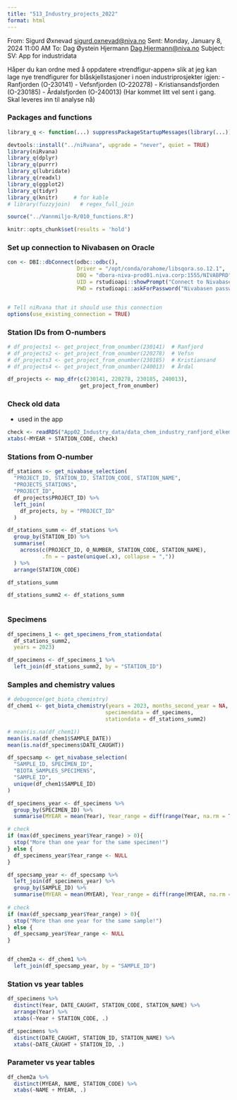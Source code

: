 ```yaml
---
title: "513_Industry_projects_2022"
format: html
---
```



From: Sigurd Øxnevad <sigurd.oxnevad@niva.no> 
Sent: Monday, January 8, 2024 11:00 AM
To: Dag Øystein Hjermann <Dag.Hjermann@niva.no>
Subject: SV: App for industridata

Håper du kan ordne med å oppdatere «trendfigur-appen» slik at jeg kan lage nye trendfigurer for blåskjellstasjoner i noen industriprosjekter igjen:
-	Ranfjorden (O-230141)
-	Vefsnfjorden (O-220278)
-	Kristiansandsfjorden (O-230185)
-	Årdalsfjorden (O-240013) (Har kommet litt vel sent i gang. Skal leveres inn til analyse nå)



### Packages and functions  
```r

library_q <- function(...) suppressPackageStartupMessages(library(...))

devtools::install("../niRvana", upgrade = "never", quiet = TRUE)
library(niRvana)
library_q(dplyr)
library_q(purrr)
library_q(lubridate)
library_q(readxl)
library_q(ggplot2)
library_q(tidyr)
library_q(knitr)     # for kable
# library(fuzzyjoin)   # regex_full_join

source("../Vannmiljo-R/010_functions.R")

knitr::opts_chunk$set(results = 'hold')

```


### Set up connection to Nivabasen on Oracle   

```r

con <- DBI::dbConnect(odbc::odbc(),
                      Driver = "/opt/conda/orahome/libsqora.so.12.1",
                      DBQ = "dbora-niva-prod01.niva.corp:1555/NIVABPRD",
                      UID = rstudioapi::showPrompt("Connect to Nivabasen", "Database username"),
                      PWD = rstudioapi::askForPassword("Nivabasen password"))


# Tell niRvana that it should use this connection  
options(use_existing_connection = TRUE)

```


### Station IDs from O-numbers 
```r

# df_projects1 <- get_project_from_onumber(230141)  # Ranfjord   
# df_projects2 <- get_project_from_onumber(220278)  # Vefsn
# df_projects3 <- get_project_from_onumber(230185)  # Kristiansand
# df_projects4 <- get_project_from_onumber(240013)  # Årdal

df_projects <- map_dfr(c(230141, 220278, 230185, 240013),
                       get_project_from_onumber)

```

### Check old data  

- used in the app  

```r

check <- readRDS("App02_Industry_data/data_chem_industry_ranfjord_elkem_ind_2022.rds")
xtabs(~MYEAR + STATION_CODE, check)

```



### Stations from O-number  

```r

df_stations <- get_nivabase_selection(
  "PROJECT_ID, STATION_ID, STATION_CODE, STATION_NAME",
  "PROJECTS_STATIONS",
  "PROJECT_ID",
  df_projects$PROJECT_ID) %>%
  left_join(
    df_projects, by = "PROJECT_ID"
  )

df_stations_summ <- df_stations %>%
  group_by(STATION_ID) %>%
  summarise(
    across(c(PROJECT_ID, O_NUMBER, STATION_CODE, STATION_NAME), 
           .fn = ~ paste(unique(.x), collapse = ","))
  ) %>%
  arrange(STATION_CODE)

df_stations_summ

df_stations_summ2 <- df_stations_summ



```


### Specimens     
```r

df_specimens_1 <- get_specimens_from_stationdata(
  df_stations_summ2, 
  years = 2023)

df_specimens <- df_specimens_1 %>%
  left_join(df_stations_summ2, by = "STATION_ID")

```


### Samples and chemistry values  

```r

# debugonce(get_biota_chemistry)
df_chem1 <- get_biota_chemistry(years = 2023, months_second_year = NA, 
                               specimendata = df_specimens, 
                               stationdata = df_stations_summ2)

# mean(is.na(df_chem1))
mean(is.na(df_chem1$SAMPLE_DATE))
mean(is.na(df_specimens$DATE_CAUGHT))

df_specsamp <- get_nivabase_selection(
  "SAMPLE_ID, SPECIMEN_ID",
  "BIOTA_SAMPLES_SPECIMENS",
  "SAMPLE_ID",
  unique(df_chem1$SAMPLE_ID)
)

df_specimens_year <- df_specimens %>%
  group_by(SPECIMEN_ID) %>%
  summarise(MYEAR = mean(Year), Year_range = diff(range(Year, na.rm = TRUE)))

# check
if (max(df_specimens_year$Year_range) > 0){
  stop("More than one year for the same specimen!")
} else {
  df_specimens_year$Year_range <- NULL
}

df_specsamp_year <- df_specsamp %>%
  left_join(df_specimens_year) %>%
  group_by(SAMPLE_ID) %>%
  summarise(MYEAR = mean(MYEAR), Year_range = diff(range(MYEAR, na.rm = TRUE)))
  
# check
if (max(df_specsamp_year$Year_range) > 0){
  stop("More than one year for the same sample!")
} else {
  df_specsamp_year$Year_range <- NULL
}


df_chem2a <- df_chem1 %>%
  left_join(df_specsamp_year, by = "SAMPLE_ID")


```

### Station vs year tables   

```r

df_specimens %>%
  distinct(Year, DATE_CAUGHT, STATION_CODE, STATION_NAME) %>%
  arrange(Year) %>%
  xtabs(~Year + STATION_CODE, .)

df_specimens %>%
  distinct(DATE_CAUGHT, STATION_ID, STATION_NAME) %>%
  xtabs(~DATE_CAUGHT + STATION_ID, .)


```
### Parameter vs year tables   

```r

df_chem2a %>%
  distinct(MYEAR, NAME, STATION_CODE) %>%
  xtabs(~NAME + MYEAR, .)

```